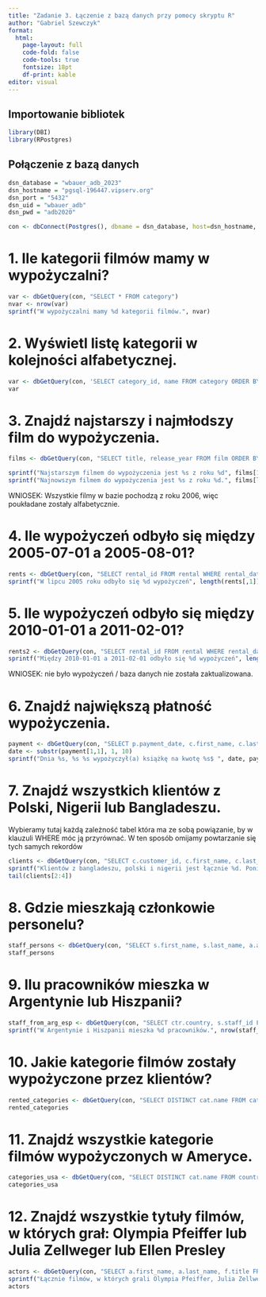 ```yaml
---
title: "Zadanie 3. Łączenie z bazą danych przy pomocy skryptu R"
author: "Gabriel Szewczyk"
format: 
  html:
    page-layout: full
    code-fold: false
    code-tools: true
    fontsize: 18pt
    df-print: kable
editor: visual
---
```


## Importowanie bibliotek
```r
library(DBI)
library(RPostgres)
```

## Połączenie z bazą danych
```r
dsn_database = "wbauer_adb_2023"   
dsn_hostname = "pgsql-196447.vipserv.org"  
dsn_port = "5432"                
dsn_uid = "wbauer_adb"        
dsn_pwd = "adb2020"  

con <- dbConnect(Postgres(), dbname = dsn_database, host=dsn_hostname, port=dsn_port, user=dsn_uid, password=dsn_pwd)

```

# 1. Ile kategorii filmów mamy w wypożyczalni?

```r
var <- dbGetQuery(con, "SELECT * FROM category")
nvar <- nrow(var)
sprintf("W wypożyczalni mamy %d kategorii filmów.", nvar)
```

# 2. Wyświetl listę kategorii w kolejności alfabetycznej.

```r
var <- dbGetQuery(con, 'SELECT category_id, name FROM category ORDER BY name ASC')
var
```

# 3. Znajdź najstarszy i najmłodszy film do wypożyczenia.

```r
films <- dbGetQuery(con, "SELECT title, release_year FROM film ORDER BY release_year ASC, title ASC")

sprintf("Najstarszym filmem do wypożyczenia jest %s z roku %d", films[1,1], films[1,2])
sprintf("Najnowszym filmem do wypożyczenia jest %s z roku %d.", films[length(films[,1]),1], films[length(films[,2]),2])

```
WNIOSEK: Wszystkie filmy w bazie pochodzą z roku 2006, więc poukładane zostały alfabetycznie.

# 4. Ile wypożyczeń odbyło się między 2005-07-01 a 2005-08-01?

```r
rents <- dbGetQuery(con, "SELECT rental_id FROM rental WHERE rental_date BETWEEN '2005-07-01' AND '2005-08-01'")
sprintf("W lipcu 2005 roku odbyło się %d wypożyczeń", length(rents[,1]))

```

# 5. Ile wypożyczeń odbyło się między 2010-01-01 a 2011-02-01?

```r
rents2 <- dbGetQuery(con, "SELECT rental_id FROM rental WHERE rental_date BETWEEN '2010-01-01' AND '2011-02-01'")
sprintf("Między 2010-01-01 a 2011-02-01 odbyło się %d wypożyczeń", length(rents2[,1]))
```
WNIOSEK: nie było wypożyczeń / baza danych nie została zaktualizowana.

# 6. Znajdź największą płatność wypożyczenia.

```r
payment <- dbGetQuery(con, "SELECT p.payment_date, c.first_name, c.last_name, p.amount FROM payment as p, customer as c WHERE p.customer_id = c.customer_id ORDER BY p.amount DESC")
date <- substr(payment[1,1], 1, 10)
sprintf("Dnia %s, %s %s wypożyczył(a) książkę na kwotę %s$ ", date, payment[1, 2], payment[1, 3], payment[1, 4])
```

# 7. Znajdź wszystkich klientów z Polski, Nigerii lub Bangladeszu.
Wybieramy tutaj każdą zależność tabel która ma ze sobą powiązanie, by w klauzuli WHERE móc ją przyrównać. W ten sposób omijamy powtarzanie się tych samych rekordów
```r
clients <- dbGetQuery(con, "SELECT c.customer_id, c.first_name, c.last_name, ctr.country FROM customer as c, address as a, city as ct, country as ctr WHERE (country = 'Poland' or country = 'Nigeria' or country = 'Bangladesh') AND (ctr.country_id = ct.country_id AND ct.city_id = a.city_id AND a.address_id = c.address_id)")
sprintf("Klientów z bangladeszu, polski i nigerii jest łącznie %d. Poniżej zaprezentowano ostatnie 10 pozycji:", nrow(clients))
tail(clients[2:4])
```

# 8. Gdzie mieszkają członkowie personelu?

```r
staff_persons <- dbGetQuery(con, "SELECT s.first_name, s.last_name, a.address, ct.city, ctr.country FROM country as ctr, staff as s, city as ct, address as a WHERE (a.address_id = s.address_id AND ctr.country_id = ct.country_id AND ct.city_id = a.city_id)")
staff_persons
```

# 9. Ilu pracowników mieszka w Argentynie lub Hiszpanii?

```r
staff_from_arg_esp <- dbGetQuery(con, "SELECT ctr.country, s.staff_id FROM country as ctr, staff as s, address as a, city as ct WHERE (ctr.country = 'Argentina' OR ctr.country = 'Spain') AND (a.address_id = s.address_id AND ctr.country_id = ct.country_id AND ct.city_id = a.city_id)")
sprintf("W Argentynie i Hiszpanii mieszka %d pracowników.", nrow(staff_from_arg_esp))
```

# 10. Jakie kategorie filmów zostały wypożyczone przez klientów?

```r
rented_categories <- dbGetQuery(con, "SELECT DISTINCT cat.name FROM category as cat, film_category as fcat, film as f, inventory as i, rental as r WHERE (cat.category_id = fcat.category_id AND fcat.film_id = f.film_id AND f.film_id = i.film_id AND i.inventory_id = r.inventory_id)")
rented_categories
```

# 11. Znajdź wszystkie kategorie filmów wypożyczonych w Ameryce.

```r
categories_usa <- dbGetQuery(con, "SELECT DISTINCT cat.name FROM country as ctr, city as ct, address as a, customer as c, rental as r, inventory as i, film as f, film_category as fcat, category as cat WHERE ctr.country = 'United States' AND (ctr.country_id = ct.country_id AND a.city_id = ct.city_id AND a.address_id = c.address_id AND c.customer_id = r.customer_id AND r.inventory_id = i.inventory_id AND i.film_id = f.film_id AND f.film_id = fcat.film_id AND fcat.category_id = cat.category_id)")
categories_usa
```

# 12. Znajdź wszystkie tytuły filmów, w których grał: Olympia Pfeiffer lub Julia Zellweger lub Ellen Presley


```r
actors <- dbGetQuery(con, "SELECT a.first_name, a.last_name, f.title FROM actor as a, film_actor as fa, film as f WHERE ((a.first_name = 'Olympia' AND a.last_name = 'Pfeiffer') OR (a.first_name = 'Julia' AND a.last_name = 'Zellweger') OR (a.first_name = 'Ellen' AND a.last_name = 'Presley')) AND (a.actor_id = fa.actor_id AND fa.film_id = f.film_id)")
sprintf("Łącznie filmów, w których grali Olympia Pfeiffer, Julia Zellweger lub Ellen Presley, było %d", nrow(actors))
actors
```